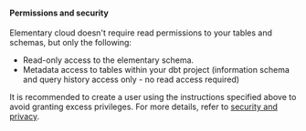 #### Permissions and security

Elementary cloud doesn't require read permissions to your tables and schemas, but only the following:

- Read-only access to the elementary schema.
- Metadata access to tables within your dbt project (information schema and query history access only - no read access required)

It is recommended to create a user using the instructions specified above to avoid granting excess privileges.
For more details, refer to [security and privacy](/cloud/general/security-and-privacy).
